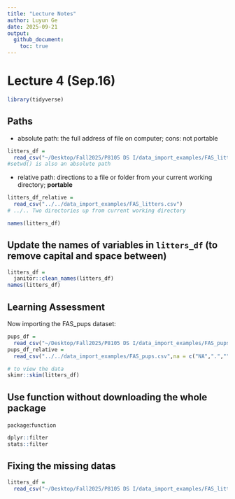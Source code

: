 ```yaml
---
title: "Lecture Notes"
author: Luyun Ge
date: 2025-09-21
output: 
  github_document:
    toc: true
---
```

# Lecture 4 (Sep.16)
```r
library(tidyverse)
```
## Paths
* absolute path: the full address of file on computer; cons: not portable
```r
litters_df = 
  read_csv("~/Desktop/Fall2025/P8105 DS I/data_import_examples/FAS_litters.csv")
#setwd() is also an absolute path
```
* relative path: directions to a file or folder from your current working directory; **portable**
```r
litters_df_relative = 
  read_csv("../../data_import_examples/FAS_litters.csv")
# ../..	Two directories up from current working directory
```
```r
names(litters_df)
```
## Update the names of variables in `litters_df` (to remove capital and space between)
```r
litters_df = 
  janitor::clean_names(litters_df)
names(litters_df)
```
## Learning Assessment
Now importing the FAS_pups dataset:
```r
pups_df = 
  read_csv("~/Desktop/Fall2025/P8105 DS I/data_import_examples/FAS_pups.csv", na = c("NA",".",""),skip = 3)
pups_df_relative = 
  read_csv("../../data_import_examples/FAS_pups.csv",na = c("NA",".",""),skip = 3)
```
```r
# to view the data
skimr::skim(litters_df)
```
## Use function without downloading the whole package
`package`:`function`
```r
dplyr::filter
stats::filter
```
## Fixing the missing datas
```r
litters_df = 
  read_csv("~/Desktop/Fall2025/P8105 DS I/data_import_examples/FAS_litters.csv", na = c("NA",".",""), skip = 10)
```

